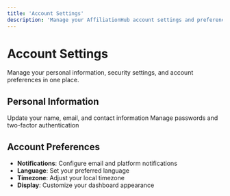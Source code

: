 ```yaml
---
title: 'Account Settings'
description: 'Manage your AffiliationHub account settings and preferences'
---
```


# Account Settings

Manage your personal information, security settings, and account preferences in one place.

## Personal Information

<CardGroup cols={2}>
  <Card title="Profile Details" icon="user">
    Update your name, email, and contact information
  </Card>
  <Card title="Security" icon="shield-check">
    Manage passwords and two-factor authentication
  </Card>
</CardGroup>

## Account Preferences

- **Notifications**: Configure email and platform notifications
- **Language**: Set your preferred language
- **Timezone**: Adjust your local timezone
- **Display**: Customize your dashboard appearance 